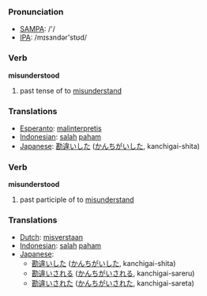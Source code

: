 === Pronunciation ===
*[[w:SAMPA|SAMPA]]: /'/
*[[w:IPA|IPA]]: /mɪsɜndər'stʊd/

=== Verb ===

'''misunderstood'''

# past tense of to [[misunderstand]]

=== Translations ===
*[[Esperanto]]: [[malinterpretis]]
*[[Indonesian]]: [[salah]] [[paham]]
*[[Japanese]]: [[勘違い]]した ([[かんちがい]]した, kanchigai-shita)

=== Verb ===

'''misunderstood'''

# past participle of to [[misunderstand]]

=== Translations ===
*[[Dutch]]: [[misverstaan]]
*[[Indonesian]]: [[salah]] [[paham]]
*[[Japanese]]: 
** [[勘違い]]した ([[かんちがい]]した, kanchigai-shita)
** [[勘違い]]される ([[かんちがい]]される, kanchigai-sareru)
** [[勘違い]]された ([[かんちがい]]された, kanchigai-sareta)
